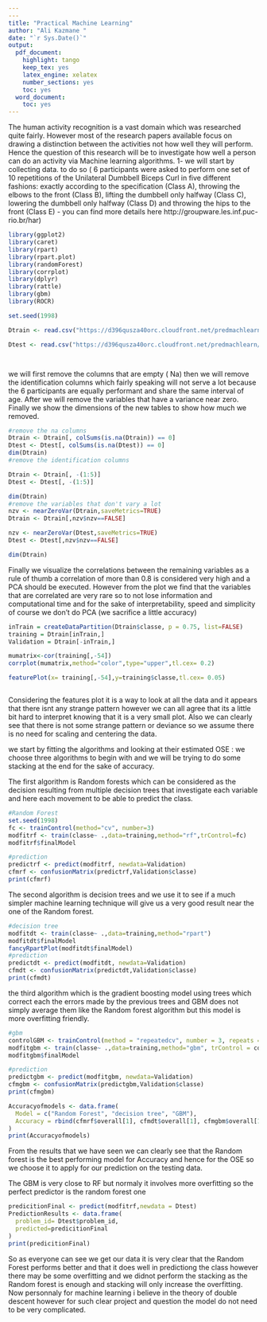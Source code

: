 ```yaml
---
---
title: "Practical Machine Learning"
author: "Ali Kazmane "
date: "`r Sys.Date()`"
output:
  pdf_document:
    highlight: tango
    keep_tex: yes
    latex_engine: xelatex
    number_sections: yes
    toc: yes
  word_document:
    toc: yes
---
```

\newpage
\section{Intro}
 The human activity recognition is a vast domain which was researched quite fairly. However most of the research papers available focus on drawing a distinction between the activities not how well they will perform. Hence the question of this research will be to investigate how well a person can do an activity via Machine learning algorithms. 1- we will start by collecting data. to do so ( 6 participants were asked to perform one set of 10 repetitions of the Unilateral Dumbbell Biceps Curl in five different fashions: exactly according to the specification (Class A), throwing the elbows to the front (Class B), lifting the dumbbell only halfway (Class C), lowering the dumbbell only halfway (Class D) and throwing the hips to the front (Class E)  - you can find more details here http://groupware.les.inf.puc-rio.br/har)
```r
library(ggplot2)
library(caret)
library(rpart)
library(rpart.plot)
library(randomForest)
library(corrplot)
library(dplyr)
library(rattle)
library(gbm)
library(ROCR)
```

```r
set.seed(1998)

Dtrain <- read.csv("https://d396qusza40orc.cloudfront.net/predmachlearn/pml-training.csv")

Dtest <- read.csv("https://d396qusza40orc.cloudfront.net/predmachlearn/pml-testing.csv")




```
\section{Exploring and visualizing the Data}

we will first remove the columns that are empty ( Na) then we will remove the identification columns which fairly speaking will not serve a lot because the 6 participants are equally performant and share the same interval of age. After we will remove the variables that have a variance near zero. Finally we show the dimensions of the new tables to show how much we removed.
```r
#remove the na columns
Dtrain <- Dtrain[, colSums(is.na(Dtrain)) == 0] 
Dtest <- Dtest[, colSums(is.na(Dtest)) == 0] 
dim(Dtrain)
#remove the identification columns

Dtrain <- Dtrain[, -(1:5)]
Dtest <- Dtest[, -(1:5)]

dim(Dtrain)
#remove the variables that don't vary a lot
nzv <- nearZeroVar(Dtrain,saveMetrics=TRUE)
Dtrain <- Dtrain[,nzv$nzv==FALSE]

nzv <- nearZeroVar(Dtest,saveMetrics=TRUE)
Dtest <- Dtest[,nzv$nzv==FALSE]

dim(Dtrain)
```
Finally we visualize the correlations between the remaining variables as a rule of thumb a correlation of more than 0.8 is considered very high and a PCA should be executed. However from the plot we find that the variables that are correlated are very rare so to not lose information and computational time and for the sake of interpretability, speed and simplicity of course we don't do PCA (we sacrifice a little accuracy)

```r
inTrain = createDataPartition(Dtrain$classe, p = 0.75, list=FALSE)
training = Dtrain[inTrain,]
Validation = Dtrain[-inTrain,]


```
```r
mumatrix<-cor(training[,-54])
corrplot(mumatrix,method="color",type="upper",tl.cex= 0.2)

featurePlot(x= training[,-54],y=training$classe,tl.cex= 0.05)



```
Considering the features plot it is a way to look at all the data and it appears that there isnt any strange pattern however we can all agree that its a little bit hard to interpret knowing that it is a very small plot.
Also we can clearly see that there is not some strange pattern or deviance so we assume there is no need for scaling and centering the data.


\section{Algortihms}

we start by fitting the algorithms and looking at their estimated OSE : we choose three algorithms to begin with and we will be trying to do some stacking at the end for the sake of accuracy.

The first algorithm is Random forests which can be considered as the decision resulting from multiple decision trees that investigate each variable and here each movement to be able to predict the class.

```r
#Random Forest 
set.seed(1998)
fc <- trainControl(method="cv", number=3)
modfitrf <- train(classe~ .,data=training,method="rf",trControl=fc)
modfitrf$finalModel

#prediction
predictrf <- predict(modfitrf, newdata=Validation)
cfmrf <- confusionMatrix(predictrf,Validation$classe)
print(cfmrf)

```
The second algorithm is decision trees and we use it to see if a much simpler machine learning technique will give us a very good result near the one of the Random forest.
```r
#decision tree
modfitdt <- train(classe~ .,data=training,method="rpart")
modfitdt$finalModel
fancyRpartPlot(modfitdt$finalModel)
#prediction
predictdt <- predict(modfitdt, newdata=Validation)
cfmdt <- confusionMatrix(predictdt,Validation$classe)
print(cfmdt)

```
the third algorithm which is the gradient boosting model using trees which correct each the errors made by the previous trees and GBM does not simply average them like the Random forest algorithm but this model is more overfitting friendly.
```r
#gbm
controlGBM <- trainControl(method = "repeatedcv", number = 3, repeats = 1)
modfitgbm <- train(classe~ .,data=training,method="gbm", trControl = controlGBM,verbose = FALSE)
modfitgbm$finalModel

#prediction
predictgbm <- predict(modfitgbm, newdata=Validation)
cfmgbm <- confusionMatrix(predictgbm,Validation$classe)
print(cfmgbm)
```

```r
Accuracyofmodels <- data.frame(
  Model = c("Random Forest", "decision tree", "GBM"),
  Accuracy = rbind(cfmrf$overall[1], cfmdt$overall[1], cfmgbm$overall[1])
)
print(Accuracyofmodels)
```
 From the results that we have seen we can clearly see that the Random forest is the best performing model for Accuracy and hence for the OSE so we choose it to apply for our prediction on the testing data.
 
The GBM is very close to RF but normaly it involves more overfitting so the perfect predictor is the random forest one

\section{Prediction and conclusion}
```r

predicitionFinal <- predict(modfitrf,newdata = Dtest)
PredictionResults <- data.frame(
  problem_id= Dtest$problem_id,
  predicted=predicitionFinal
)
print(predicitionFinal)
```
So as everyone can see we get our data it is very clear that the Random Forest performs better and that it does well in predictiong the class however there may be some overfitting and we didnot perform the stacking as the Random forest is enough and stacking will only increase the overfitting.
Now personnaly for machine learning i believe in the theory of double descent however for such clear project and question the model do not need to be very complicated.

